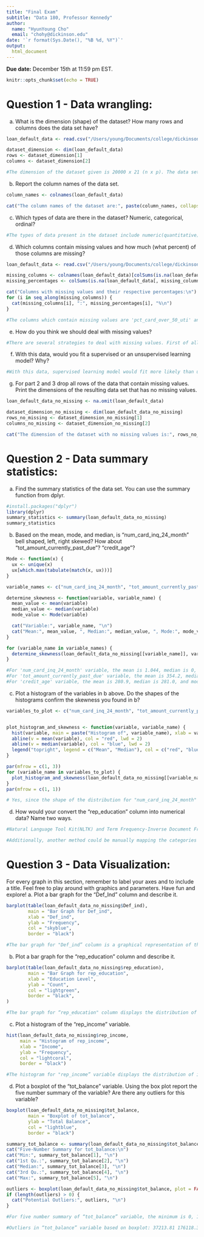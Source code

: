 ```yaml
---
title: "Final Exam"
subtitle: "Data 180, Professor Kennedy"
author: 
  name: "HyunYoung Cho"
  email: "chohy@dickinson.edu"
date: '`r format(Sys.Date(), "%B %d, %Y")`'
output: 
  html_document
---
```

**Due date:** December 15th at 11:59 pm EST.

```r
knitr::opts_chunk$set(echo = TRUE)
```

# Question 1 - Data wrangling:
a.	What is the dimension (shape) of the dataset?  How many rows and columns does the data set have?
```r
loan_default_data <- read.csv("/Users/young/Documents/college/dickinson/2023-2024/data_HyunYoung/HyunYoung_data180/final_exam/loan_default_data_set.csv")

dataset_dimension <- dim(loan_default_data)
rows <- dataset_dimension[1]
columns <- dataset_dimension[2]

#The dimension of the dataset given is 20000 x 21 (n x p). The data set has 20000 rows and 21 columns. 
```

b.	Report the column names of the data set.
```r
column_names <- colnames(loan_default_data)

cat("The column names of the dataset are:", paste(column_names, collapse = ", "), "\n")
```

c.	Which types of data are there in the dataset? Numeric, categorical, ordinal?
```r
#The types of data present in the dataset include numeric(quantitative), and categorical(qualitative)-ordinal data types. The numeric(quantitative) data type, which is a variable that measures a numerical characteristics can be found in the dataset: tot_balance, avg_bal_cards, credit_age, and etc. The ordinal data type from categorical(qualitative) represents the variables that classifies the unites into categories and have a natural ordering to them. The examples of ordinal data from categorical(qualitative) data types can be found as following: high_school, college, and graduate. Thus, there are numerical and categorical - ordinal data types present in the dataset. 
```

d.	Which columns contain missing values and how much (what percent) of those columns are missing?
```r
loan_default_data <- read.csv("/Users/young/Documents/college/dickinson/2023-2024/data_HyunYoung/HyunYoung_data180/final_exam/loan_default_data_set.csv")

missing_columns <- colnames(loan_default_data)[colSums(is.na(loan_default_data)) > 0]
missing_percentages <- colSums(is.na(loan_default_data[, missing_columns])) / nrow(loan_default_data) * 100

cat("Columns with missing values and their respective percentages:\n")
for (i in seq_along(missing_columns)) {
  cat(missing_columns[i], ":", missing_percentages[i], "%\n")
}

#The columns which contain missing values are 'pct_card_over_50_uti' and 'rep_income'. The percentage of the column 'pct_card_over_50_uti' is 9.79%, and the percentage of the column 'rep_income' is 7.795%. 
```

e.	How do you think we should deal with missing values? 
```r
#There are several strategies to deal with missing values. First of all, we can impute the missing values with the mean, median, or mode in the column, which helps maintaining the size of the dataset while filling in the missing values in the column. For example, we can impute the missing values in a numeric column with the mean by using following code: "loan_default_data$numeric_column[is.na(loan_default_data$numeric_column)] <- mean(loan_default_data$numeric_column, na.rm = TRUE)". Secondly, we can omit the rows with missing values if the number of rows with missing values is relatively small and doesn't significantly impact or change the dataset. The following method can be done by using na.omit() function. Thirdly, we can create a missing indicator by creating a new binary column, which represents whether a value was missing in the original column. Through this, we can preserve information about the missing value in the column. Finally, there is a method using an advanced imputation method with multiple imputation or machine learning-based methods. This method predicts the missing values by using other variables in the dataset and fills the missing values in the column. 
```

f.	With this data, would you fit a supervised or an unsupervised learning model? Why? 
```r
#With this data, supervised learning model would fit more likely than unsupervised learning model. This is because this loan default dataset given represents the historical data containing binary response and predictor variables from credit card accounts for bank XYZ, which correspond to the object and goal of supervised learning model. Supervised learning can be used when there are observations that is composed of predictor and response variables. Since the primary goal of supervised learning is to utilize the relationship between the predictor and response variables for prediction and inference based on the observations. One of examples of supervised learning algorithms include regression for predicting numerical values and classification for predicting categorical outcomes. Therefore, this loan default dataset fits with supervised learning model since it has predictor and response variables for prediction and inference based on the observations. 
```

g.	For part 2 and 3 drop all rows of the data that contain missing values. Print the dimensions of the resulting data set that has no missing values.
```r
loan_default_data_no_missing <- na.omit(loan_default_data)

dataset_dimension_no_missing <- dim(loan_default_data_no_missing)
rows_no_missing <- dataset_dimension_no_missing[1]
columns_no_missing <- dataset_dimension_no_missing[2]

cat("The dimension of the dataset with no missing values is:", rows_no_missing, "rows and", columns_no_missing, "columns.")
```

# Question 2 - Data summary statistics:
a.	Find the summary statistics of the data set. You can use the summary function from dplyr. 
```r
#install.packages("dplyr")
library(dplyr)
summary_statistics <- summary(loan_default_data_no_missing)
summary_statistics
```

b.	Based on the mean, mode, and median, is “num_card_inq_24_month” bell shaped, left, right skewed? How about “tot_amount_currently_past_due”? “credit_age”? 
```r
Mode <- function(x) {
  ux <- unique(x)
  ux[which.max(tabulate(match(x, ux)))]
}

variable_names <- c("num_card_inq_24_month", "tot_amount_currently_past_due", "credit_age")

determine_skewness <- function(variable, variable_name) {
  mean_value <- mean(variable)
  median_value <- median(variable)
  mode_value <- Mode(variable)

  cat("Variable:", variable_name, "\n")
  cat("Mean:", mean_value, ", Median:", median_value, ", Mode:", mode_value, "\n", "\n")
}

for (variable_name in variable_names) {
  determine_skewness(loan_default_data_no_missing[[variable_name]], variable_name)
}

#For 'num_card_inq_24_month' variable, the mean is 1.044, median is 0, and mode is 0. Since the mean is bigger than median, 'num_card_inq_24_month' is right-skewed. 
#For 'tot_amount_currently_past_due' variable, the mean is 354.2, median is 0, and mode is 0. Since the mean is bigger than median, 'tot_amount_currently_past_due' is right-skewed. 
#For 'credit_age' variable, the mean is 280.9, median is 281.0, and mode is 295. Since the mean is approximately equal to median, 'credit_age' is approximately symmetric or bell-shaped.
```

c.	Plot a histogram of the variables in b above. Do the shapes of the histograms confirm the skewness you found in b?
```r
variables_to_plot <- c("num_card_inq_24_month", "tot_amount_currently_past_due", "credit_age")


plot_histogram_and_skewness <- function(variable, variable_name) {
  hist(variable, main = paste("Histogram of", variable_name), xlab = variable_name, col = "lightblue", border = "black")
  abline(v = mean(variable), col = "red", lwd = 2)
  abline(v = median(variable), col = "blue", lwd = 2)
  legend("topright", legend = c("Mean", "Median"), col = c("red", "blue"), lwd = 2)
}

par(mfrow = c(1, 3))
for (variable_name in variables_to_plot) {
  plot_histogram_and_skewness(loan_default_data_no_missing[[variable_name]], variable_name)
}
par(mfrow = c(1, 1))

# Yes, since the shape of the distribution for "num_card_inq_24_month" variable is right-skewed, "tot_amount_currently_past_due" variable is right-skewed, and "credit_age" variable is approximately symmetric or bell-shaped, the shapes of the histograms confirm the skewness I found in part b.
```

d.	How would your convert the “rep_education” column into numerical data? Name two ways. 
```r
#Natural Language Tool Kit(NLTK) and Term Frequency-Inverse Document Frequency(TF-IDF) methods can convert the "rep_education" column into numerical data. Natural Language Took Kit, which is a suite of libraries and programs for statistical natural language processing for English written in the programming supports classification, tokenization, and other semantic reasoning functionalities. Thus, NLTK method is one way to convert the "rep_education" column into numerical data. Also, Term Frequency-Inverse Document Frequency handles with a numerical statistic that is used to reflect and contain the importance of a text in a document relative to a collection of documents, considering both its frequency and rarity. Through TK-IDF tool, the "rep_education" column can be converted into numerical data based on the frequency and rarity of words in a document. 

#Additionally, another method could be manually mapping the categories to numerical values using a predefined dictionary. For example, the following code can be used for manual mapping of categories to numerical values: education_mapping <- c("High School" = 1, "College" = 2, "Bachelor's" = 3, "Master's" = 4, "Doctorate" = 5). By creating a mapping dictionary, the "rep_education" column can be converted into numerical data, and this method is especially useful in "rep_education" column since this method can deal with ordinal relationship among categories, allowing to explicitly control the mapping. 
```

# Question 3 - Data Visualization:
For every graph in this section, remember to label your axes and to include a title. Feel free to play around with graphics and parameters. Have fun and explore!
a.	Plot a bar graph for the “Def_Ind” column and describe it. 
```r
barplot(table(loan_default_data_no_missing$Def_ind), 
        main = "Bar Graph for Def_ind",
        xlab = "Def_ind",
        ylab = "Frequency",
        col = "skyblue",
        border = "black")

#The bar graph for "Def_ind” column is a graphical representation of the frequency distribution of values in the "Def_ind” column. The x-axis represents unique values in the "Def_ind” column, which could be categorical as 'no default' and 'default'. The y-axis represents the frequency or count of each unique value in "Def_ind” column. Each bar corresponds and matches with a unique value, and the height of the bars represents the frequency of each value in "Def_ind” column. By visualizing the data into a bar graph, it allows to explicitly understand the distribution that frequency of default values is higher than no default value in "Def_ind” column.
```

b.	Plot a bar graph for the “rep_education" column and describe it. 
```r
barplot(table(loan_default_data_no_missing$rep_education), 
        main = "Bar Graph for rep_education",
        xlab = "Education Level",
        ylab = "Count",
        col = "lightgreen",
        border = "black",
) 

#The bar graph for “rep_education" column displays the distribution of education levels in the “rep_education" column. The x-axis represents the unique education levels which include college, graduate, high school, and other. The y-axis represents the count or frequency of each education level. Each bar corresponds and matches with a unique education level, and its height represents the frequency or count of that level in the dataset. Through visualization with bar graph for “rep_education" column, it helps to understand and see the distribution of education levels in the dataset. Based on the bar graph of “rep_education" distribution, the frequency of college is the highest and the frequency of high school education level is the second highest distribution in the “rep_education" column. The frequency of graduate is the third highest distribution and the frequency of others follows the next in the “rep_education" column.
```

c.	Plot a histogram of the “rep_income” variable.
```r
hist(loan_default_data_no_missing$rep_income, 
     main = "Histogram of rep_income",
     xlab = "Income",
     ylab = "Frequency",
     col = "lightcoral",
     border = "black")

#The histogram for "rep_income” variable displays the distribution of income in the “rep_income” variable. The x-axis represents income values, and y-axis represents the frequency or count of observations within each income range. The bars in the histogram show how the income values are distributed across the data set in the “rep_income” variable, and the data visualization for “rep_income” variable using histogram shows that the distribution of income range is approximately symmetric or bell-shaped. This visualization provides the insights into the distribution and concentration of income values in data set for "rep_income” variable that the distribution of income range is symmetrically distributed as mean and median are approximately equal.
```

d.	Plot a boxplot of the “tot_balance” variable. Using the box plot report the five number summary of the variable? Are there any outliers for this variable? 
```r
boxplot(loan_default_data_no_missing$tot_balance,
        main = "Boxplot of tot_balance",
        ylab = "Total Balance",
        col = "lightblue",
        border = "black")

summary_tot_balance <- summary(loan_default_data_no_missing$tot_balance)
cat("Five-Number Summary for tot_balance:\n")
cat("Min:", summary_tot_balance[1], "\n")
cat("1st Qu.:", summary_tot_balance[2], "\n")
cat("Median:", summary_tot_balance[3], "\n")
cat("3rd Qu.:", summary_tot_balance[4], "\n")
cat("Max:", summary_tot_balance[5], "\n")

outliers <- boxplot(loan_default_data_no_missing$tot_balance, plot = FALSE)$out
if (length(outliers) > 0) {
  cat("Potential Outliers:", outliers, "\n")
}

#For five number summary of “tot_balance” variable, the minimum is 0, 1st quartile is 92142, median is 107740, mean is 107503, 3rd quartile is 122932, and maximum is 200000. The IQR for “tot_balance” variable is Q3-Q1 = 122932-92142 = 30790. The lower fence(LF) is Q1-(1.5xIQR) = 92142-(1.5x30790) = 45957. The upper fence(UF) is Q3+(1.5xIQR) = 122932+(1.5x30790) = 169117. Therefore, any value below LF(= 45957) and any value above UF(= 169117) are considered outliers. Based on the boxplot and five number summary, there are outliers present in the “tot_balance” variable, which are shown in the following line. 

#Outliers in “tot_balance” variable based on boxplot: 37213.81 176118.3 175548.2 174991.2 45908.84 172021.5 188251 177612.9 30917.23 31931.05 41069.3 31215.3 43069.16 33995.84 44202.58 44532.17 174821.7 39126.32 37189.69 45624.69 0 36256.21 30780.03 176207 45371.69 179531.1 45126.65 172831.9 37431.07 43972.68 41012.27 176225.8 172820.9 37724.46 173917.2 41043.34 170626.7 43349.1 175988.7 182871.6 44179.22 41462.38 44474.37 175710.4 169497.9 44099.11 38838.7 172062.1 45218.49 45238.39 173751.8 171941.5 2e+05 170562.1 169207.1 22812.25 42402.89 45528.07 171547.4 43154.35 45639 45068.05 175989.7 183558.7 174756.9 29795.5 186386.2 174318.3 172251.3 194486 173533.1 33319.34 39744.14 45505.23 36839.24 174664.6 36874.44 170056.6 169129.4 25018.42 169498 45355.74 32057.66 172878 172258.7 45905.18 43076.09 40345.16. 
```
